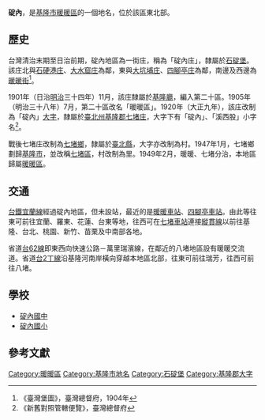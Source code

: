 {{noteTA
|1 = zh-cn:庄; zh-hk:庄; zh-tw:庄;
}}
'''碇內'''，是[[基隆市|基隆市]][[暖暖區|暖暖區]]的一個地名，位於該區東北部。

==歷史==
台灣清治末期至日治前期，碇內地區為一街庄，稱為「碇內庄」，隸屬於[[石碇堡|石碇堡]]。該庄北與[[石硬港庄|石硬港庄]]、[[大水窟_(基隆市)|大水窟庄]]為鄰，東與[[大坑埔庄|大坑埔庄]]、[[四腳亭庄|四腳亭庄]]為鄰，南邊及西邊為[[暖暖街|暖暖街]]<ref>《臺灣堡圖》，臺灣總督府，1904年</ref>。

1901年（日治[[明治|明治]]三十四年）11月，該庄隸屬於[[基隆廳|基隆廳]]，編入第二十區。1905年（明治三十八年）7月，第二十區改名「暖暖區」。1920年（大正九年），該庄改制為「碇內」[[大字|大字]]，隸屬於[[臺北州|臺北州]][[基隆郡|基隆郡]][[七堵庄|七堵庄]]，大字下有「碇內」、「溪西股」小字名<ref>《新舊對照管轄便覽》，臺灣總督府</ref>。

戰後七堵庄改制為[[七堵鄉|七堵鄉]]，隸屬於[[臺北縣|臺北縣]]，大字亦改制為村。1947年1月，七堵鄉劃歸[[基隆市|基隆市]]，並改稱[[七堵區|七堵區]]，村改制為里。1949年2月，暖暖、七堵分治，本地區歸屬[[暖暖區|暖暖區]]。

==交通==
[[台鐵|台鐵]][[宜蘭線|宜蘭線]]經過碇內地區，但未設站，最近的是[[暖暖車站|暖暖車站]]、[[四腳亭車站|四腳亭車站]]。由此等往東可前往宜蘭、羅東、花蓮、台東等地，往西可在[[七堵車站|七堵車站]]連接[[縱貫線_(北段)|縱貫線]]以前往基隆、台北、桃園、新竹、苗栗及中南部各地。

省道[[台62線|台62線]]即東西向快速公路－萬里瑞濱線，在鄰近的八堵地區設有暖暖交流道。省道[[台2丁線|台2丁線]]沿基隆河南岸橫向穿越本地區北部，往東可前往瑞芳，往西可前往八堵。

==學校==
*[[碇內國中|碇內國中]]
*[[碇內國小|碇內國小]]

==參考文獻==
{{reflist}}

{{基隆郡}}

[[Category:暖暖區|Category:暖暖區]]
[[Category:基隆市地名|Category:基隆市地名]]
[[Category:石碇堡|Category:石碇堡]]
[[Category:基隆郡大字|Category:基隆郡大字]]
